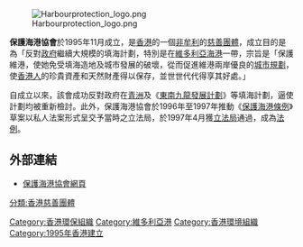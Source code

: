 [[File:Harbourprotection_logo.png|right]]

'''保護海港協會'''於1995年11月成立，是[[香港|香港]]的一個[[非牟利機構|非牟利]]的[[慈善團體|慈善團體]]，成立目的是為「反對[[香港政府|政府]]繼續大規模的填海計劃，特別是在[[維多利亞港|維多利亞海港]]一帶，宗旨是「保護維港，使她免受填海造地及城市發展的破壞，從而促進維港兩岸優良的[[城市規劃|城市規劃]]，使[[香港人|香港人]]的珍貴資產和天然財產得以保存，並世世代代得享其好處。」

自成立以來，該會成功反對政府在[[青洲_(中西區)|青洲]]及《[[東南九龍發展計劃|東南九龍發展計劃]]》等填海計劃，逼使計劃均被重新檢討。此外，保護海港協會於1996年至1997年推動《[[保護海港條例|保護海港條例]]》草案以私人法案形式呈交予當時之立法局，於1997年4月獲[[立法局|立法局]]通過，成為[[香港法例|法例]]。

==外部連結==
*[http://www.harbourprotection.org/ 保護海港協會網頁]{{Wayback|url=http://www.harbourprotection.org/ |date=20060411180742 }}

[[Category:香港環保組織|Category:香港環保組織]]
[[Category:維多利亞港|Category:維多利亞港]]
[[Category:香港環境組織|Category:香港環境組織]]
[[分類:香港慈善團體|分類:香港慈善團體]]
[[Category:1995年香港建立|Category:1995年香港建立]]